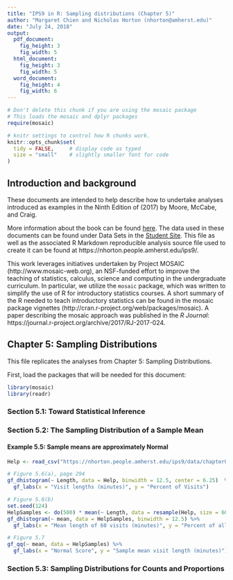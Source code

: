 ```yaml
---
title: "IPS9 in R: Sampling distributions (Chapter 5)"
author: "Margaret Chien and Nicholas Horton (nhorton@amherst.edu)"
date: "July 24, 2018"
output: 
  pdf_document:
    fig_height: 3
    fig_width: 5
  html_document:
    fig_height: 3
    fig_width: 5
  word_document:
    fig_height: 4
    fig_width: 6
---
```



```r
# Don't delete this chunk if you are using the mosaic package
# This loads the mosaic and dplyr packages
require(mosaic)
```

```r
# knitr settings to control how R chunks work.
knitr::opts_chunk$set(
  tidy = FALSE,     # display code as typed
  size = "small"    # slightly smaller font for code
)
```

## Introduction and background 

These documents are intended to help describe how to undertake analyses introduced 
as examples in the Ninth Edition of \emph{Introduction to the Practice of Statistics} (2017) by Moore, McCabe, and Craig.

More information about the book can be found [here](https://macmillanlearning.com/Catalog/product/introductiontothepracticeofstatistics-ninthedition-moore).
The data used in these documents can be found under Data Sets in the [Student Site](https://www.macmillanlearning.com/catalog/studentresources/ips9e?_ga=2.29224888.526668012.1531487989-1209447309.1529940008#). This
file as well as the associated R Markdown reproducible analysis source file used to create it can be found at https://nhorton.people.amherst.edu/ips9/.

This work leverages initiatives undertaken by Project MOSAIC (http://www.mosaic-web.org), an NSF-funded effort to improve the teaching of statistics, calculus, science and computing in the undergraduate curriculum. In particular, we utilize the `mosaic` package, which was written to simplify the use of R for introductory statistics courses. A short summary of the R needed to teach introductory statistics can be found in the mosaic package vignettes (http://cran.r-project.org/web/packages/mosaic).  A paper describing the mosaic approach was published in the *R Journal*: https://journal.r-project.org/archive/2017/RJ-2017-024.
  
## Chapter 5: Sampling Distributions

This file replicates the analyses from Chapter 5: Sampling Distributions.

First, load the packages that will be needed for this document: 

```r
library(mosaic)
library(readr)
```

### Section 5.1: Toward Statistical Inference 

### Section 5.2: The Sampling Distribution of a Sample Mean

#### Example 5.5: Sample means are approximately Normal

```r
Help <- read_csv("https://nhorton.people.amherst.edu/ips9/data/chapter05/EG05-05HELP60.csv")

# Figure 5.6(a), page 294
gf_dhistogram(~ Length, data = Help, binwidth = 12.5, center = 6.25)  %>%
  gf_labs(x = "Visit lengths (minutes)", y = "Percent of Visits")

# Figure 5.6(b)
set.seed(124)
HelpSamples <- do(500) * mean(~ Length, data = resample(Help, size = 60))
gf_dhistogram(~ mean, data = HelpSamples, binwidth = 12.5) %>%
  gf_labs(x = "Mean length of 60 visits (minutes)", y = "Percent of all means")

# Figure 5.7
gf_qq(~ mean, data = HelpSamples) %>%
  gf_labs(x = "Normal Score", y = "Sample mean visit length (minutes)")
```

### Section 5.3: Sampling Distributions for Counts and Proportions
